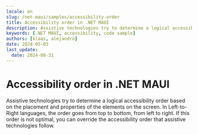 ```yaml
---
locale: en
slug: /net-maui/samples/accessibility-order
title: Accessibility order in .NET MAUI
description: Assistive technologies try to determine a logical accessibility order based on the placement and properties of the elements on the screen.
keywords: [.NET MAUI, accessibility, code sample]
authors: [klaas, alejandro]
date: 2024-05-03
last_update:
  date: 2024-08-31
---
```


# Accessibility order in .NET MAUI

Assistive technologies try to determine a logical accessibility order based on the placement and properties of the elements on the screen. In Left-to-Right languages, the order goes from top to bottom, from left to right. If this order is not optimal, you can override the accessibility order that assistive technologies follow.

<CodeSample id="accessibility-order" platform="net-maui" locale="en"/>
